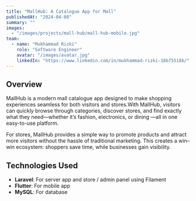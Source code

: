```yaml
---
title: "MallHub: A Catalogue App for Mall"
publishedAt: "2024-04-08"
summary: ""
images:
  - "/images/projects/mall-hub/mall-hub-mobile.jpg"
team:
  - name: "Mukhammad Rizki"
    role: "Software Engineer"
    avatar: "/images/avatar.jpg"
    linkedIn: "https://www.linkedin.com/in/mukhammad-rizki-18b75518b/"
---
```


## Overview

MallHub is a modern mall catalogue app designed to make shopping experiences seamless for both visitors and stores.With MallHub, visitors can quickly browse through categories, discover stores, and find exactly what they need—whether it’s fashion, electronics, or dining —all in one easy-to-use platform.

For stores, MallHub provides a simple way to promote products and attract more visitors without the hassle of traditional marketing. This creates a win–win ecosystem: shoppers save time, while businesses gain visibility.

## Technologies Used

- **Laravel**: For server app and store / admin panel using Filament
- **Flutter**: For mobile app
- **MySQL**: For database
